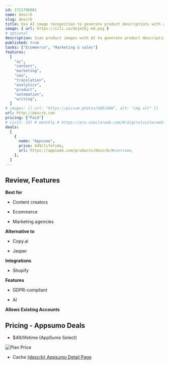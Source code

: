 ```yaml
---
id: 1721706861
name: descrb
slug: descrb
title: Use AI image recognition to generate product descriptions with attributes, specs, and SEO keywords
image: { url: https://iili.io/dojm3Sj.md.png }
# optional
description: Scan product images with AI to generate product descriptions packed with attributes, technical specs, and moreTranslate product copy into 16 languages, add SEO keywords, and export everything as a CSV
published: true
tasks: ["Ecommerce", "Marketing & sales"]
features:
  [
    "ai",
    "content",
    "marketing",
    "seo",
    "translation",
    "analytics",
    "product",
    "automation",
    "writing",
  ]
# images: [{ url: "https://picsum.photos/600/600", alt: "img alt" }]
url: http://descrb.com
pricing: ["Paid"]
# visit: [0] # monthly # https://pro.similarweb.com/#/digitalsuite/websiteanalysis/home
deals:
  [
    {
      name: "Appsumo",
      price: $49/lifetime,
      url: https://appsumo.com/products/descrb/#overview,
    },
  ]
---
```


## Review, Features

**Best for**

- Content creators

- Ecommerce

- Marketing agencies

**Alternative to**

- Copy.ai

- Jasper

**Integrations**

- Shopify

**Features**

- GDPR-compliant

- AI

**Allows Existing Accounts**

## Pricing - Appsumo Deals

- $49/lifetime (AppSumo Select)

<Img src="https://iili.io/doeBimB.png" alt="Plan Price" />

- Cache [{descrb} Appsumo Detail Page](https://iili.io/doeC3Xt.png)
